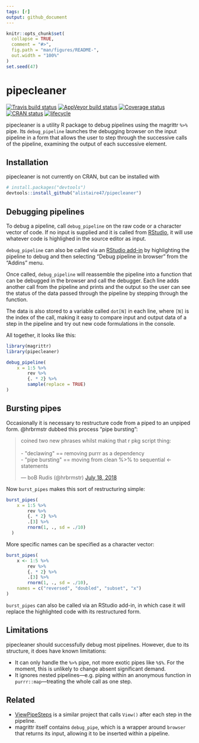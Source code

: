```yaml
---
tags: [r]
output: github_document
---
```


<!-- README.md is generated from README.Rmd. Please edit that file -->

```r
knitr::opts_chunk$set(
  collapse = TRUE,
  comment = "#>",
  fig.path = "man/figures/README-",
  out.width = "100%"
)
set.seed(47)
```
# pipecleaner

[![Travis build status](https://travis-ci.org/alistaire47/pipecleaner.svg?branch=master)](https://travis-ci.org/alistaire47/pipecleaner)
[![AppVeyor build status](https://ci.appveyor.com/api/projects/status/agx2ht7cpwrnrk0k?svg=true)](https://ci.appveyor.com/project/alistaire47/pipecleaner)
[![Coverage status](https://codecov.io/gh/alistaire47/pipecleaner/branch/master/graph/badge.svg)](https://codecov.io/github/alistaire47/pipecleaner?branch=master)
[![CRAN status](https://www.r-pkg.org/badges/version/pipecleaner)](https://cran.r-project.org/package=pipecleaner)
[![lifecycle](https://img.shields.io/badge/lifecycle-experimental-orange.svg)](https://www.tidyverse.org/lifecycle/#experimental)

pipecleaner is a utility R package to debug pipelines using the magrittr `%>%` 
pipe. Its `debug_pipeline` launches the debugging browser on the input pipeline 
in a form that allows the user to step through the successive calls of the 
pipeline, examining the output of each successive element.

## Installation

pipecleaner is not currently on CRAN, but can be installed with

``` r
# install.packages("devtools")
devtools::install_github("alistaire47/pipecleaner")
```

## Debugging pipelines

To debug a pipeline, call `debug_pipeline` on the raw code or a character 
vector of code. If no input is supplied and it is called 
from [RStudio](https://www.rstudio.com/products/RStudio/), it will use whatever 
code is highlighed in the source editor as input.

`debug_pipeline` can also be called via 
an [RStudio add-in](https://rstudio.github.io/rstudioaddins/) by highlighting 
the pipeline to debug and then selecting "Debug pipeline in browser" from the 
"Addins" menu.

Once called, `debug_pipeline` will reassemble the pipeline into a function that 
can be debugged in the browser and call the debugger. Each line adds another 
call from the pipeline and prints and the output so the user can see the status 
of the data passed through the pipeline by stepping through the function. 

The data is also stored to a variable called `dot[N]` in each line, 
where `[N]` is the index of the call, making it easy to compare input and 
output data of a step in the pipeline and try out new code formulations in the 
console.

All together, it looks like this:

```r
library(magrittr)
library(pipecleaner)

debug_pipeline(
    x = 1:5 %>% 
        rev %>% 
        {. * 2} %>% 
        sample(replace = TRUE)
)
```

## Bursting pipes

Occasionally it is necessary to restructure code from a piped to an unpiped 
form. @hrbrmstr dubbed this process "pipe bursting": 

<blockquote class="twitter-tweet" data-partner="tweetdeck"><p lang="en" dir="ltr">coined two new phrases whilst making that r pkg script thing:<br><br>- &quot;declawing&quot; == removing purrr as a dependency<br>- &quot;pipe bursting&quot; == moving from clean %&gt;% to sequential &lt;- statements</p>&mdash; boB Rudis (@hrbrmstr) <a href="https://twitter.com/hrbrmstr/status/1019700751268970502?ref_src=twsrc%5Etfw">July 18, 2018</a></blockquote>
<script async src="https://platform.twitter.com/widgets.js" charset="utf-8"></script>

Now `burst_pipes` makes this sort of restructuring simple:

```r
burst_pipes(
    x = 1:5 %>% 
        rev %>% 
        {. * 2} %>% 
        .[3] %>% 
        rnorm(1, ., sd = ./10)
  )
```

More specific names can be specified as a character vector:
```r
burst_pipes(
    x <- 1:5 %>% 
        rev %>% 
        {. * 2} %>% 
        .[3] %>% 
        rnorm(1, ., sd = ./10),
    names = c("reversed", "doubled", "subset", "x")
)
```

`burst_pipes` can also be called via an RStudio add-in, in which case it will replace the 
highlighted code with its restructured form.

## Limitations

pipecleaner should successfully debug most pipelines. However, due to its 
structure, it does have known limitations:

- It can only handle the `%>%` pipe, not more exotic pipes like `%$%`. For the 
    moment, this is unlikely to change absent significant demand.
- It ignores nested pipelines—e.g. piping within an anonymous function in 
    `purrr::map`—treating the whole call as one step. 
    
## Related

- [ViewPipeSteps](https://github.com/daranzolin/ViewPipeSteps) is a similar 
    project that calls `View()` after each step in the pipeline.
- magrittr itself contains `debug_pipe`, which is a wrapper around `browser` 
    that returns its input, allowing it to be inserted within a pipeline.
